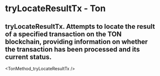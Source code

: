 # tryLocateResultTx - Ton

## tryLocateResultTx. Attempts to locate the result of a specified transaction on the TON blockchain, providing information on whether the transaction has been processed and its current status.


<TonMethod_tryLocateResultTx />

